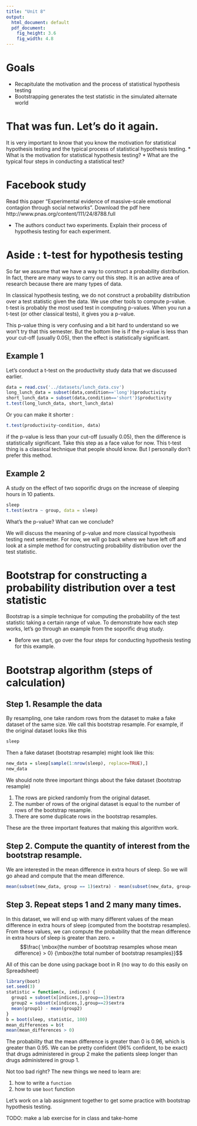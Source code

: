 ```yaml
---
title: "Unit 8"
output:
  html_document: default
  pdf_document:
    fig_height: 3.6
    fig_width: 4.8
---
```


# Goals

* Recapitulate the motivation and the process of statistical hypothesis testing
* Bootstrapping generates the test statistic in the simulated alternate world

# That was fun. Let’s do it again.

It is very important to know that you know the motivation for statistical hypothesis testing and the typical process of statistical hypothesis testing. 
* What is the motivation for statistical hypothesis testing?
* What are the typical four steps in conducting a statistical test?

# Facebook study
Read this paper “Experimental evidence of massive-scale emotional contagion through social networks”. Download the pdf here http://www.pnas.org/content/111/24/8788.full 

* The authors conduct two experiments. Explain their process of hypothesis testing for each experiment. 

# Aside : t-test for hypothesis testing

So far we assume that we have a way to construct a probability distribution. In fact, there are many ways to carry out this step. It is an active area of research because there are many types of data. 

In classical hypothesis testing, we do not construct a probability distribution over a test statistic given the data. We use other tools to compute p-value. t-test is probably the most used test in computing p-values.
When you run a t-test (or other classical tests), it gives you a p-value. 

This p-value thing is very confusing and a bit hard to understand so we won’t try that this semester. 
But the bottom line is if the p-value is less than your cut-off (usually 0.05), then the effect is statistically significant. 

## Example 1

Let’s conduct a t-test on the productivity study data that we discussed earlier.

```r
data = read.csv('../datasets/lunch_data.csv')
long_lunch_data = subset(data,condition=='long')$productivity
short_lunch_data = subset(data,condition=='short')$productivity
t.test(long_lunch_data, short_lunch_data)
```

Or you can make it shorter :

```r
t.test(productivity~condition, data)
```

if the p-value is less than your cut-off (usually 0.05), then the difference is statistically significant. Take this step as a face value for now. This t-test thing is a classical technique that people should know. But I personally don’t prefer this method. 


## Example 2
A study on the effect of two soporific drugs on the increase of sleeping hours in 10 patients. 
```r
sleep
t.test(extra ~ group, data = sleep)
```

What’s the p-value? What can we conclude?

We will discuss the meaning of p-value and more classical hypothesis testing next semester. For now, we will go back where we have left off and look at a simple method for constructing probability distribution over the test statistic.

\pagebreak

# Bootstrap for constructing a probability distribution over a test statistic

Bootstrap is a simple technique for computing the probability of the test statistic taking a certain range of value. To demonstrate how each step works, let’s go through an example from the soporific drug study. 

* Before we start, go over the four steps for conducting hypothesis testing for this example.

\pagebreak

# Bootstrap algorithm (steps of calculation)

## Step 1. Resample the data

By resampling, one take random rows from the dataset to make a fake dataset of the same size. We call this bootstrap resample. For example, if the original dataset looks like this
```r
sleep
```

Then a fake dataset (bootstrap resample) might look like this: 
```r
new_data = sleep[sample(1:nrow(sleep), replace=TRUE),]
new_data
```

We should note three important things about the fake dataset (bootstrap resample)

1) The rows are picked randomly from the original dataset.
2) The number of rows of the original dataset is equal to the number of rows of the bootstrap resample.
3) There are some duplicate rows in the bootstrap resamples. 

These are the three important features that making this algorithm work. 

## Step 2. Compute the quantity of interest from the bootstrap resample.
We are interested in the mean difference in extra hours of sleep. So we will go ahead and compute that the mean difference. 
```r
mean(subset(new_data, group == 1)$extra) - mean(subset(new_data, group==2)$extra)
```

## Step 3. Repeat steps 1 and 2 many many times. 

In this dataset, we will end up with many different values of the mean difference in extra hours of sleep (computed from the bootstrap resamples).
From these values, we can compute the probability that the mean difference in extra hours of sleep is greater than zero.  = 
$$\frac{ \mbox{the number of bootstrap resamples whose mean difference} > 0} 
      {\mbox{the total number of bootstrap resamples}}$$
      
All of this can be done using package boot in R (no way to do this easily on Spreadsheet)

```r
library(boot)    
set.seed(3)
statistic = function(x, indices) {
  group1 = subset(x[indices,],group==1)$extra
  group2 = subset(x[indices,],group==2)$extra 
  mean(group1) - mean(group2)
}
b = boot(sleep, statistic, 100)
mean_differences = b$t
mean(mean_differences > 0)
```
The probability that the mean difference is greater than 0 is 0.96, which is greater than 0.95. We can be pretty confident (96% confident, to be exact) that drugs administered in group 2 make the patients sleep longer than drugs administered in group 1. 

Not too bad right? The new things we need to learn are:

1) how to write a ``function``
2) how to use ``boot`` function 

Let’s work on a lab assignment together to get some practice with bootstrap hypothesis testing. 

TODO: make a lab exercise for in class and take-home
